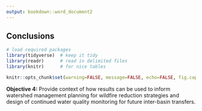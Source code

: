 ```yaml
---
output: bookdown::word_document2
---
```


##	Conclusions

```r

# load required packages
library(tidyverse)  # keep it tidy
library(readr)      # read in delimited files
library(knitr)      # for nice tables

knitr::opts_chunk$set(warning=FALSE, message=FALSE, echo=FALSE, fig.cap=TRUE)

```



__Objective 4:__   Provide context of how results can be used to inform watershed management planning for wildfire reduction strategies and design of continued water quality monitoring for future inter-basin transfers.


